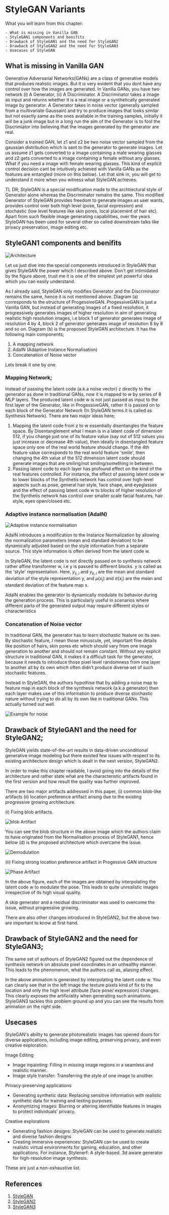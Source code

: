 # StyleGAN Variants

What you will learn from this chapter:

    - What is missing in Vanilla GAN
    - StyleGAN1 components and benifits
    - Drawback of StyleGAN1 and the need for StyleGAN2
    - Drawback of StyleGAN2 and the need for StyleGAN3
    - Usecases of StyleGAN

## What is missing in Vanilla GAN
Generative Adversarial Networks(GANs) are a class of generative models that produces realistic images. But it is very evident that you dont have any control over how the images are generated. In Vanilla GANs, you have two network (i) A Generator, (ii) A Discriminator. A Discriminator takes a image as input and returns whether it is a real image or a synthetically generated image by generator. A Generator takes in noise vector (generally sampled from a multivariate Gaussain) and try to produce images that looks similar but not exactly same as the ones available in the training samples, initially it will be a junk image but in a long run the aim of the Generator is to fool the Discrimiator into believing that the images generated by the generator are real. 

Consider a trained GAN, let z1 and z2 be two noise vector sampled from the gaussian distribution which is sent to the generator to generate images. Let us assume z1 gets converted to a image containing a male wearing glasses and z2 gets converted to a image containing a female without any glasses. What if you need a image with female wearing glasses. This kind of explicit control decision cant be intuitively achieved with Vanilla GANs as the features are entangled (more on this below). Let that sink in, you will get to understand it more when you witness what StyleGAN achieves.

TL DR; StyleGAN is a special modification made to the archtiectural style of Generator alone whereas the Discriminator remains the same. This modified Generator of StyleGAN provides freedom to generate images as user wants, provides control over both high level (pose, facial expression) and stochastic (low level features like skin pores, local placement of hair etc). Apart from such flexible image generating capabilities, over the years StyleGAN has been used for several other so called downstream talks like privacy preservation, image editing etc.

## StyleGAN1 components and benifits

![Architecture](https://huggingface.co/datasets/hwaseem04/Documentation-files/blob/main/CV-Course/stylegan_arch.png)

Let us just dive into the special components introduced in StyleGAN that gives StyleGAN the power which I described above. Don't get intimidated by the figure above, trust me it is one of the simplest yet powerful idea which you can easily understand. 

As I already said, StyleGAN only modifies Generator and the Discriminator remains the same, hence it is not mentioned above. Diagram (a) corresponds to the structure of ProgessiveGAN. ProgessiveGAN is just a Vanilla GAN, but instead of generating images of a fixed resolution, it progressively generates images of higher resolution in aim of generating realistic high resolution images, i.e block 1 of generator generates image of resolution 4 by 4, block 2 of generator generates image of resolution 8 by 8 and so on. 
Diagram (b) is the proposed StyleGAN architecture. It has the following main components;
1. A mapping network
2. AdaIN (Adaptive Instance Normalisation)
3. Concatenation of Noise vector

Lets break it one by one. 

### Mapping Network;
Instead of passing the latent code (a.k.a noise vector) z directly to the generator as done in traditional GANs, now it is mapped to w by series of 8 MLP layers. The produced latent code w is not just passed as input to the first layer of the Generator, like in ProgessiveGAN, rather it is passed on to each block of the Generator Network (In StyleGAN terms it is called as Synthesis Network). There are two major ideas here;
1. Mapping the latent code from z to w essentially disentangles the feature space. By Disentanglement what I mean is in a latent code of dimension 512, if you change just one of its feature value (say out of 512 values you just increase or decrease 4th value), then ideally in disentangled feature space only one of the real world feature should change. If the 4th feature value corresponds to the real world feature 'smile', then changing the 4th value of the 512 dimension latent code should generate images that are smiling/not smiling/something in between. 
2. Passing latent code to each layer has profound effect on the kind of the real features controlled. For instance, the effect of passing latent code w to lower blocks of the Synthetis network has control over high-level aspects such as pose, general hair style, face shape, and eyeglasses and the effect of passing latent code w to blocks of higher resolution of the Synthetis network has control over smaller scale facial features, hair style, eyes open/closed etc. 

### Adaptive instance normalisation (AdaIN)

![Adaptive instance normalisation](https://huggingface.co/datasets/hwaseem04/Documentation-files/blob/main/CV-Course/AdaIN.png)

AdaIN introduces a modification to the Instance Normalization by allowing the normalization parameters (mean and standard deviation) to be dynamically adjusted based on the style information from a separate source. This style information is often derived from the latent code w. 

In StyleGAN, the latent code is not directly passed on to synthesis network rather affine transformer w, i.e y is passed to different blocks. y is called as the 'style' representation.
Here,  $y_{s,i}$ and  $y_{b,i}$   are the mean and standard deviation of the style representation y, and  $\mu(x_i)$ and  $\sigma(x_i)$  are the mean and standard deviation of the feature map x.

AdaIN enables the generator to dynamically modulate its behavior during the generation process. This is particularly useful in scenarios where different parts of the generated output may require different styles or characteristics

### Concatenation of Noise vector

In traditional GAN, the generator has to learn stochastic feature on its own. By stochastic feature, I mean those minuscule, yet, important fine details like position of hairs, skin pores etc which should vary from one image generation to another and should not remain constant. Without any explicit structure in traditional GAN, it makes it a difficult task for the generator, because it needs to introduce those pixel level randomness from one layer to another all by its own which often didn't produce diverse set of such stochastic features.

Instead in StyleGAN, the authors hypothise that by adding a noise map to feature map in each block of the synthesis network (a.k.a generator) then each layer makes use of this information to produce diverse stochastic nature without trying to do all by its own like in traditional GANs. This actually turned out well.

![Example for noise](https://huggingface.co/datasets/hwaseem04/Documentation-files/blob/main/CV-Course/noise.png)

## Drawback of StyleGAN1 and the need for StyleGAN2;
StyleGAN yields state-of-the-art results in data-driven unconditional generative image modeling but there existed few issues with respect to its existing architecture design which is dealt in the next version, StyleGAN2.

In order to make this chapter readable, I avoid going into the details of the architecture and rather state what are the characteristic artifacts found in the first version and how result the quality was further improved.

There are two major artifacts addressed in this paper, (i) common blob-like artifacts (ii) location preference artifact arising due to the existing progressive growing architecture.

(i) Fixing blob artifacts.

![blob Artifact](https://huggingface.co/datasets/hwaseem04/Documentation-files/blob/main/CV-Course/norm.png)

You can see the blob structure in the above image which the authors claim to have originated from the Normalisation process of StyleGAN1, hence below (d) is the proposed architecture which overcame the issue.

![Demodulation](https://huggingface.co/datasets/hwaseem04/Documentation-files/blob/main/CV-Course/stylegan2_demod.png)

(ii) Fixing strong location preference artifact in Progessive GAN structure

![Phase Artifact](https://huggingface.co/datasets/hwaseem04/Documentation-files/blob/main/CV-Course/progress.png)

In the above figure, each of the images are obtained by interpolating the latent code w to modulate the pose. This leads to quite unrealistic images irrespective of its high visual quality.

A skip generator and a residual discriminator was used to overcome the issue, without progressive growing.

There are also other changes introduced in StyleGAN2, but the above two are important to know at first hand.

## Drawback of StyleGAN2 and the need for StyleGAN3;
The same set of authours of StyleGAN2 figured out the dependence of synthesis network on absolute pixel coordinates in an unhealthy manner. This leads to the phenomenon, what the authors call as, aliasing effect.

In the above animation is generated by interpolating the latent code w. You can clearly see that in the left image the texture pixels kind of fix to the location and only the high level attribute (face pose/ expression) changes. This clearly exposes the artificiality when generating such animations. StyleGAN3 tackles this problem ground up and you can see the results from animation on the right side.


## Usecases
StyleGAN's ability to generate photorealistic images has opened doors for diverse applications, including image editing, preserving privacy, and even creative exploration.

Image Editing
- Image inpainting: Filling in missing image regions in a seamless and realistic manner. 
- Image style transfer: Transferring the style of one image to another. 

Privacy-preserving applications
- Generating synthetic data: Replacing sensitive information with realistic synthetic data for training and testing purposes. 
- Anonymizing images: Blurring or altering identifiable features in images to protect individuals' privacy.

Creative explorations
- Generating fashion designs: StyleGAN can be used to generate realistic and diverse fashion designs
- Creating immersive experiences: StyleGAN can be used to create realistic virtual environments for gaming, education, and other applications. For instance, Stylenerf: A style-based. 3d aware generator for high-resolution image synthesis.

These are just a non-exhaustive list.

## References
1. [StyleGAN](https://github.com/NVlabs/stylegan)
1. [StyleGAN2](https://github.com/NVlabs/stylegan2)
1. [StyleGAN3](https://github.com/NVlabs/stylegan3)